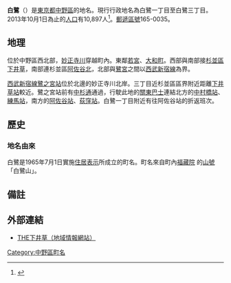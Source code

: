 {{Pathnav|日本|東京都|中野區|frame=1}}
{{Infobox Settlement
|official_name = 白鷺
|native_name =
|settlement_type = [[町|町]]
|image_skyline = Fukuzoin temple shirasagi nakano.JPG
|imagesize = 250px
|image_caption = 福藏院
|image_flag =
|image_seal =
| image_map =
| map_caption =
| pushpin_map =
|subdivision_type = [[國家|國家]]
|subdivision_name = [[File:Flag_of_Japan.svg|border]] [[日本|日本]]
|subdivision_type1 = [[都道府縣|都道府縣]]
|subdivision_name1 = [[File:Flag_of_Tokyo_Prefecture.svg|25px]] [[東京都|東京都]]
|subdivision_type2 = [[東京都區部|特別區]]
|subdivision_name2 = [[File:Flag_of_Nakano,_Tokyo.svg|25px]] [[中野區|中野區]]
|established_title =
|established_date =
|government_type =
|leader_title =
|leader_name =
|area_magnitude =
|area_total_sq_mi =
|area_total_km2 =
|area_land_sq_mi =
|area_land_km2 =
|area_urban_sq_mi =
|area_urban_km2 =
|area_metro_km2 =
|area_metro_sq_mi =
|population_as_of= 2013年（平成25年）10月1日
|population_footnotes = 
|population_total = 10897
|population_urban =
|population_metro =
|population_density_sq_mi =
|population_density_km2 =
| timezone = [[日本標準時間|JST]]
| utc_offset = +9
|timezone_DST =
|utc_offset_DST =
|latd=|latm=|lats=|latNS=
|longd=|longm=|longs=|longEW=
|elevation_footnotes=
|elevation_m =
|elevation_ft =
|postal_code_type = [[郵遞區號|郵遞區號]]
|postal_code = 165-0035
|area_code =
|website =
|footnotes =
}}
'''白鷺'''（{{jpn|j=白鷺|hg=しらさぎ|rm=Shirasagi|f=y}}）是[[東京都|東京都]][[中野區|中野區]]的地名。現行行政地名為白鷺一丁目至白鷺三丁目。2013年10月1日為止的[[人口|人口]]有10,897人<ref>{{Cite web |url=http://www.city.tokyo-nakano.lg.jp/dept/101500/d015810_d/fil/chouchou201310.xls |title=中野区町丁別人口 平成25年（2013年）10月1日現在 |access-date=2013-10-09 |archive-date=2015-06-10 |archive-url=https://web.archive.org/web/20150610201902/http://www.city.tokyo-nakano.lg.jp/dept/101500/d015810_d/fil/chouchou201310.xls |dead-url=no }}</ref>。[[郵遞區號|郵遞區號]]165-0035。

== 地理 ==
位於中野區西北部，[[妙正寺川|妙正寺川]]穿越町內。東鄰[[若宮_(中野區)|若宮]]、[[大和町_(中野區)|大和町]]。西部與南部接[[杉並區|杉並區]][[下井草|下井草]]，南部連杉並區[[阿佐谷北|阿佐谷北]]，北部與[[鷺宮|鷺宮]]之間以[[西武新宿線|西武新宿線]]為界。

[[西武新宿線|西武新宿線]][[鷺之宮站|鷺之宮站]]位於北邊的妙正寺川北岸。三丁目近杉並區區界附近距離[[下井草站|下井草站]]較近。鷺之宮站前有[[中杉通|中杉通]]通過，行駛此地的[[關東巴士|關東巴士]]連結北方的[[中村橋站|中村橋站]]、[[練馬站|練馬站]]，南方的[[阿佐谷站|阿佐谷站]]、[[荻窪站|荻窪站]]。白鷺一丁目附近有往阿佐谷站的折返班次。

== 歷史 ==
=== 地名由來 ===
白鷺是1965年7月1日實施[[住居表示|住居表示]]所成立的町名。町名來自町內[http://goshuin.ko-kon.net/gofunai88/14_fukuzo-in.html 福藏院] {{Wayback|url=http://goshuin.ko-kon.net/gofunai88/14_fukuzo-in.html |date=20160304135717 }}的[[山號|山號]]「白鷺山」。

== 備註 ==
{{reflist}}

== 外部連結 ==
* [http://www2s.biglobe.ne.jp/~simoigsa/index.html THE下井草（地域情報網站）] {{Wayback|url=http://www2s.biglobe.ne.jp/~simoigsa/index.html |date=20120118002636 }}

{{中野區的町名}}
{{DEFAULTSORT:Shirasagi}}
[[Category:中野區町名|Category:中野區町名]]